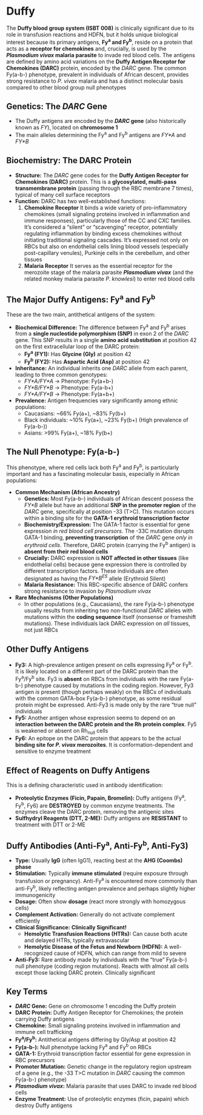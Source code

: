 # Duffy {-}

The **Duffy blood group system (ISBT 008)** is clinically significant due to its role in transfusion reactions and HDFN, but it holds unique biological interest because its primary antigens, **Fy<sup>a</sup> and Fy<sup>b</sup>**, reside on a protein that acts as a **receptor for chemokines** and, crucially, is used by the **_Plasmodium vivax_ malaria parasite** to invade red blood cells. The antigens are defined by amino acid variations on the **Duffy Antigen Receptor for Chemokines (DARC)** protein, encoded by the *DARC* gene. The common Fy(a-b-) phenotype, prevalent in individuals of African descent, provides strong resistance to *P. vivax* malaria and has a distinct molecular basis compared to other blood group null phenotypes

## **Genetics: The *DARC* Gene** {-}

*   The Duffy antigens are encoded by the ***DARC* gene** (also historically known as *FY*), located on **chromosome 1**
*   The main alleles determining the Fy<sup>a</sup> and Fy<sup>b</sup> antigens are *FY\*A* and *FY\*B*

## **Biochemistry: The DARC Protein** {-}

*   **Structure:** The *DARC* gene codes for the **Duffy Antigen Receptor for Chemokines (DARC)** protein. This is a **glycosylated, multi-pass transmembrane protein** (passing through the RBC membrane 7 times), typical of many cell surface receptors
*   **Function:** DARC has two well-established functions:
    1.  **Chemokine Receptor** It binds a wide variety of pro-inflammatory chemokines (small signaling proteins involved in inflammation and immune responses), particularly those of the CC and CXC families. It's considered a "silent" or "scavenging" receptor, potentially regulating inflammation by binding excess chemokines without initiating traditional signaling cascades. It's expressed not only on RBCs but also on endothelial cells lining blood vessels (especially post-capillary venules), Purkinje cells in the cerebellum, and other tissues
    2.  **Malaria Receptor** It serves as the essential receptor for the merozoite stage of the malaria parasite ***Plasmodium vivax*** (and the related monkey malaria parasite *P. knowlesi*) to enter red blood cells

## **The Major Duffy Antigens: Fy<sup>a</sup> and Fy<sup>b</sup>** {-}

These are the two main, antithetical antigens of the system:

*   **Biochemical Difference:** The difference between Fy<sup>a</sup> and Fy<sup>b</sup> arises from a **single nucleotide polymorphism (SNP)** in exon 2 of the *DARC* gene. This SNP results in a single **amino acid substitution** at position 42 on the first extracellular loop of the DARC protein:
    *   **Fy<sup>a</sup> (FY1):** Has **Glycine (Gly)** at position 42
    *   **Fy<sup>b</sup> (FY2):** Has **Aspartic Acid (Asp)** at position 42
*   **Inheritance:** An individual inherits one *DARC* allele from each parent, leading to three common genotypes:
    *   *FY\*A/FY\*A* → Phenotype: Fy(a+b-)
    *   *FY\*B/FY\*B* → Phenotype: Fy(a-b+)
    *   *FY\*A/FY\*B* → Phenotype: Fy(a+b+)
*   **Prevalence:** Antigen frequencies vary significantly among ethnic populations:
    *   Caucasians: ~66% Fy(a+), ~83% Fy(b+)
    *   Black individuals: ~10% Fy(a+), ~23% Fy(b+) (High prevalence of Fy(a-b-))
    *   Asians: >99% Fy(a+), ~18% Fy(b+)

## **The Null Phenotype: Fy(a-b-)** {-}

This phenotype, where red cells lack both Fy<sup>a</sup> and Fy<sup>b</sup>, is particularly important and has a fascinating molecular basis, especially in African populations:

*   **Common Mechanism (African Ancestry)**
    *   **Genetics:** Most Fy(a-b-) individuals of African descent possess the *FY\*B* allele but have an additional **SNP in the promoter region** of the *DARC* gene, specifically at position -33 (T>C). This mutation occurs within a binding site for the **GATA-1 erythroid transcription factor**
    *   **Biochemistry/Expression:** The GATA-1 factor is essential for gene expression *in red blood cell precursors*. The -33C mutation disrupts GATA-1 binding, **preventing transcription** of the *DARC* gene *only in erythroid cells*. Therefore, DARC protein (carrying the Fy<sup>b</sup> antigen) is **absent from their red blood cells**
    *   **Crucially:** DARC expression is **NOT affected in other tissues** (like endothelial cells) because gene expression there is controlled by different transcription factors. These individuals are often designated as having the *FY\*B<sup>ES</sup>* allele (Erythroid Silent)
    *   **Malaria Resistance:** This RBC-specific absence of DARC confers strong resistance to invasion by *_Plasmodium vivax_*

*   **Rare Mechanisms (Other Populations)**
    *   In other populations (e.g., Caucasians), the rare Fy(a-b-) phenotype usually results from inheriting two non-functional *DARC* alleles with mutations within the **coding sequence** itself (nonsense or frameshift mutations). These individuals lack DARC expression on *all* tissues, not just RBCs

## **Other Duffy Antigens** {-}

*   **Fy3:** A high-prevalence antigen present on cells expressing Fy<sup>a</sup> or Fy<sup>b</sup>. It is likely located on a different part of the DARC protein than the Fy<sup>a</sup>/Fy<sup>b</sup> site. Fy3 is **absent** on RBCs from individuals with the rare Fy(a-b-) phenotype caused by mutations in the coding region. However, Fy3 antigen *is* present (though perhaps weakly) on the RBCs of individuals with the common GATA-box Fy(a-b-) phenotype, as some residual protein might be expressed. Anti-Fy3 is made only by the rare "true null" individuals
*   **Fy5:** Another antigen whose expression seems to depend on an **interaction between the DARC protein and the Rh protein complex**. Fy5 is weakened or absent on Rh<sub>null</sub> cells
*   **Fy6:** An epitope on the DARC protein that appears to be the actual **binding site for _P. vivax_ merozoites**. It is conformation-dependent and sensitive to enzyme treatment

## **Effect of Reagents on Duffy Antigens** {-}

This is a defining characteristic used in antibody identification:

*   **Proteolytic Enzymes (Ficin, Papain, Bromelin):** Duffy antigens (Fy<sup>a</sup>, Fy<sup>b</sup>, Fy6) are **DESTROYED** by common enzyme treatments. The enzymes cleave the DARC protein, removing the antigenic sites
*   **Sulfhydryl Reagents (DTT, 2-ME):** Duffy antigens are **RESISTANT** to treatment with DTT or 2-ME

## **Duffy Antibodies (Anti-Fy<sup>a</sup>, Anti-Fy<sup>b</sup>, Anti-Fy3)** {-}

*   **Type:** Usually **IgG** (often IgG1), reacting best at the **AHG (Coombs) phase**
*   **Stimulation:** Typically **immune stimulated** (require exposure through transfusion or pregnancy). Anti-Fy<sup>a</sup> is encountered more commonly than anti-Fy<sup>b</sup>, likely reflecting antigen prevalence and perhaps slightly higher immunogenicity
*   **Dosage:** Often show **dosage** (react more strongly with homozygous cells)
*   **Complement Activation:** Generally do not activate complement efficiently
*   **Clinical Significance:** **Clinically Significant!**
    *   **Hemolytic Transfusion Reactions (HTRs):** Can cause both acute and delayed HTRs, typically extravascular
    *   **Hemolytic Disease of the Fetus and Newborn (HDFN):** A well-recognized cause of HDFN, which can range from mild to severe
*   **Anti-Fy3:** Rare antibody made by individuals with the "true" Fy(a-b-) null phenotype (coding region mutations). Reacts with almost all cells except those lacking DARC protein. Clinically significant

## **Key Terms** {-}

*   ***DARC* Gene:** Gene on chromosome 1 encoding the Duffy protein
*   **DARC Protein:** Duffy Antigen Receptor for Chemokines; the protein carrying Duffy antigens
*   **Chemokine:** Small signaling proteins involved in inflammation and immune cell trafficking
*   **Fy<sup>a</sup>/Fy<sup>b</sup>:** Antithetical antigens differing by Gly/Asp at position 42
*   **Fy(a-b-):** Null phenotype lacking Fy<sup>a</sup> and Fy<sup>b</sup> on RBCs
*   **GATA-1:** Erythroid transcription factor essential for gene expression in RBC precursors
*   **Promoter Mutation:** Genetic change in the regulatory region upstream of a gene (e.g., the -33 T>C mutation in *DARC* causing the common Fy(a-b-) phenotype)
*   ***Plasmodium vivax*:** Malaria parasite that uses DARC to invade red blood cells
*   **Enzyme Treatment:** Use of proteolytic enzymes (ficin, papain) which destroy Duffy antigens
